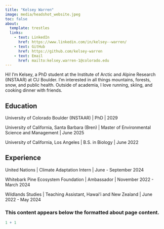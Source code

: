 ```yaml
---
title: "Kelsey Warren"
image: media/headshot_website.jpeg
toc: false
about: 
  template: trestles
  links:
    - text: LinkedIn
      href: https://www.linkedin.com/in/kelsey--warren/
    - text: GitHub
      href: https://github.com/kelsey-warren
    - text: Email
      href: mailto:kelsey.warren-1@colorado.edu
---
```


:::{#hero-heading}

Hi! I'm Kelsey, a PhD student at the Institute of Arctic and Alpine Research (INSTAAR) at CU Boulder. I'm interested in all things mountains, forests, snow, and public health. Outside of academia, I love running, skiing, and cooking dinner with friends.

## Education

University of Colorado Boulder (INSTAAR) \|
PhD \| 2029

University of California, Santa Barbara (Bren) \|
Master of Environmental Science and Management \| June 2025

University of California, Los Angeles \|
B.S. in Biology \| June 2022

## Experience

United Nations \| Climate Adaptation Intern \| June - September 2024

Whitebark Pine Ecosystem Foundation \| Ambassador \| November 2022 - March 2024

Wildlands Studies \| Teaching Assistant, Hawai'i and New Zealand \| June 2022 - May 2024

:::

### This content appears below the formatted about page content.

```r
1 + 1
```
